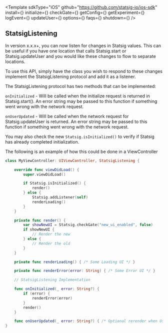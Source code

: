 

<Template
  sdkType="iOS"
  github="https://github.com/statsig-io/ios-sdk"
  install={<Install />}
  initialize={<Initialize />}
  checkGate={<CheckGate />}
  getConfig={<GetConfig />}
  getExperiment={<GetExperiment />}
  logEvent={<LogEvent />}
  updateUser={<UpdateUser />}
  options={<Options />}
  faqs={<FAQs />}
  shutdown={<Shutdown />}
/>

## StatsigListening

In version x.x.x+, you can now listen for changes in Statsig values. This can be useful if you have one location that calls Statsig.start or Statsig.updateUser and you would like these changes to flow to separate locations.

To use this API, simply have the class you wish to respond to these changes implement the StatsigListening protocol and add it as a listener.

The StatsigListening protocol has two methods that can be implemented:

`onInitialized` - Will be called when the initialize request is returned in Statsig.start().
An error string may be passed to this function if something went wrong with the network request.

`onUserUpdated` - Will be called when the network request for Statsig.updateUser is returned.
An error string may be passed to this function if something went wrong with the network request.

You may also check the new `Statsig.isInitialized()` to verify if Statsig has already completed initialization.

The following is an example of how this could be done in a ViewController

```swift
class MyViewController: UIViewController, StatsigListening {

    override func viewDidLoad() {
        super.viewDidLoad()

        if Statsig.isInitialized() {
            render()
        } else {
            Statsig.addListener(self)
            renderLoading()
        }
    }

    private func render() {
        var showNewUI = Statsig.checkGate("new_ui_enabled", false)
        if showNewUI {
            // Render the new
        } else {
            // Render the old
        }
    }

    private func renderLoading() { /* Some Loading UI */ }

    private func renderError(error: String) { /* Some Error UI */ }

    // StatsigListening Implementation

    func onInitialized(_ error: String?) {
        if (error) {
            renderError(error)
        }
        render()
    }

    func onUserUpdated(_ error: String?) { /* Optional rerender when User changed */ }
}
```
